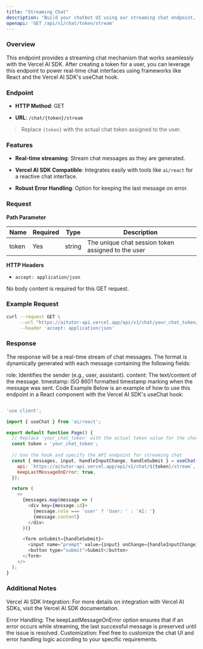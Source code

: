 ```yaml
---
title: "Streaming Chat"
description: "Build your chatbot UI using our streaming chat endpoint, which is fully compatible with Vercel AI SDKs such as useChat."
openapi: 'GET /api/v1/chat/token/stream'
---
```


### Overview

This endpoint provides a streaming chat mechanism that works seamlessly with the Vercel AI SDK. After creating a token for a user, you can leverage this endpoint to power real-time chat interfaces using frameworks like React and the Vercel AI SDK's useChat hook.

### Endpoint

* **HTTP Method**: GET

* **URL**: `/chat/{token}/stream`

> Replace `{token}` with the actual chat token assigned to the user.

### Features

* **Real-time streaming**: Stream chat messages as they are generated.

* **Vercel AI SDK Compatible**: Integrates easily with tools like `ai/react` for a reactive chat interface.

* **Robust Error Handling**: Option for keeping the last message on error.

### Request

**Path Parameter**

| Name  | Required | Type   | Description                                        |
| ----- | -------- | ------ | -------------------------------------------------- |
| token | Yes      | string | The unique chat session token assigned to the user |

**HTTP Headers**

* `accept: application/json`

No body content is required for this GET request.

### Example Request

```bash
curl --request GET \
     --url "https://aitutor-api.vercel.app/api/v1/chat/your_chat_token/stream" \
     --header 'accept: application/json'

```

### Response

The response will be a real-time stream of chat messages. The format is dynamically generated with each message containing the following fields:

role: Identifies the sender (e.g., user, assistant).
content: The text/content of the message.
timestamp: ISO 8601 formatted timestamp marking when the message was sent.
Code Example
Below is an example of how to use this endpoint in a React component with the Vercel AI SDK's useChat hook:

```javascript

'use client';

import { useChat } from 'ai/react';

export default function Page() {
  // Replace 'your_chat_token' with the actual token value for the chat session
  const token = 'your_chat_token';
  
  // Use the hook and specify the API endpoint for streaming chat
  const { messages, input, handleInputChange, handleSubmit } = useChat({
    api: `https://aitutor-api.vercel.app/api/v1/chat/${token}/stream`,
    keepLastMessageOnError: true,
  });

  return (
    <>
      {messages.map(message => (
        <div key={message.id}>
          {message.role === 'user' ? 'User: ' : 'AI: '}
          {message.content}
        </div>
      ))}

      <form onSubmit={handleSubmit}>
        <input name="prompt" value={input} onChange={handleInputChange} />
        <button type="submit">Submit</button>
      </form>
    </>
  );
}

```

### Additional Notes

Vercel AI SDK Integration: For more details on integration with Vercel AI SDKs, visit the Vercel AI SDK documentation.

Error Handling: The keepLastMessageOnError option ensures that if an error occurs while streaming, the last successful message is preserved until the issue is resolved.
Customization: Feel free to customize the chat UI and error handling logic according to your specific requirements.